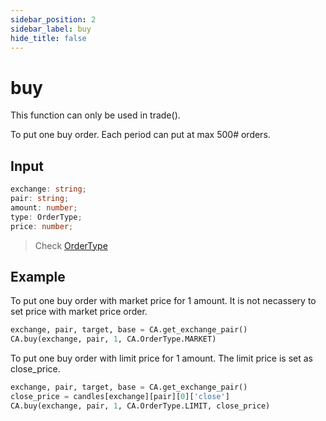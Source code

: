 ```yaml
---
sidebar_position: 2
sidebar_label: buy
hide_title: false
---
```



# buy

<Highlight color="#ffba00"> This function can only be used in trade(). </Highlight>

To put one buy order. Each period can put at max 500# orders.

## Input

```typescript
exchange: string;
pair: string;
amount: number;
type: OrderType;
price: number;
```

> Check [OrderType](/docs/developer/api/python/ca-objects/order-type)
## Example

To put one buy order with market price for 1 amount. It is not necassery to set price with market price order.

```python
exchange, pair, target, base = CA.get_exchange_pair()
CA.buy(exchange, pair, 1, CA.OrderType.MARKET)
```

To put one buy order with limit price for 1 amount. The limit price is set as close_price.

```python
exchange, pair, target, base = CA.get_exchange_pair()
close_price = candles[exchange][pair][0]['close']
CA.buy(exchange, pair, 1, CA.OrderType.LIMIT, close_price)
```
